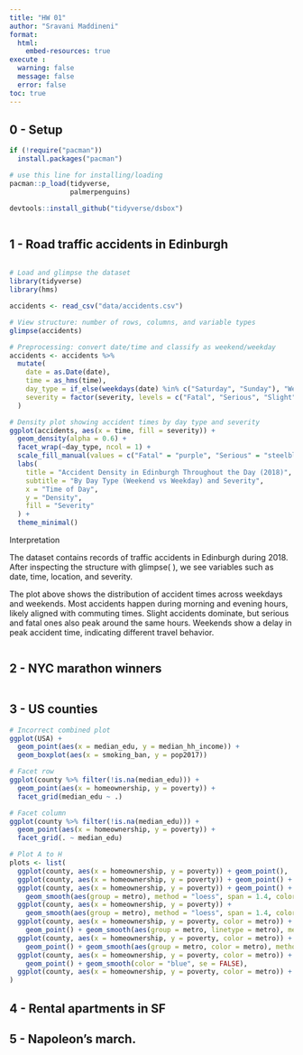 ```yaml
---
title: "HW 01"
author: "Sravani Maddineni"
format: 
  html:
    embed-resources: true
execute :
  warning: false
  message: false
  error: false
toc: true
---
```


## 0 - Setup

```r
if (!require("pacman")) 
  install.packages("pacman")

# use this line for installing/loading
pacman::p_load(tidyverse,
               palmerpenguins) 

devtools::install_github("tidyverse/dsbox")
```

```r

```

## 1 - Road traffic accidents in Edinburgh

```         
```

```r
# Load and glimpse the dataset
library(tidyverse)
library(hms)

accidents <- read_csv("data/accidents.csv")

# View structure: number of rows, columns, and variable types
glimpse(accidents)

```

```r
# Preprocessing: convert date/time and classify as weekend/weekday
accidents <- accidents %>%
  mutate(
    date = as.Date(date),
    time = as_hms(time),
    day_type = if_else(weekdays(date) %in% c("Saturday", "Sunday"), "Weekend", "Weekday"),
    severity = factor(severity, levels = c("Fatal", "Serious", "Slight"))
  )

```

```r
# Density plot showing accident times by day type and severity
ggplot(accidents, aes(x = time, fill = severity)) +
  geom_density(alpha = 0.6) +
  facet_wrap(~day_type, ncol = 1) +
  scale_fill_manual(values = c("Fatal" = "purple", "Serious" = "steelblue", "Slight" = "khaki")) +
  labs(
    title = "Accident Density in Edinburgh Throughout the Day (2018)",
    subtitle = "By Day Type (Weekend vs Weekday) and Severity",
    x = "Time of Day",
    y = "Density",
    fill = "Severity"
  ) +
  theme_minimal()

```

Interpretation

The dataset contains records of traffic accidents in Edinburgh during 2018. After inspecting the structure with glimpse( ), we see variables such as date, time, location, and severity.

The plot above shows the distribution of accident times across weekdays and weekends. Most accidents happen during morning and evening hours, likely aligned with commuting times. Slight accidents dominate, but serious and fatal ones also peak around the same hours. Weekends show a delay in peak accident time, indicating different travel behavior.

```         
```

## 2 - NYC marathon winners

```         
```

## 3 - US counties

```r

# Incorrect combined plot
ggplot(USA) +
  geom_point(aes(x = median_edu, y = median_hh_income)) +
  geom_boxplot(aes(x = smoking_ban, y = pop2017))

# Facet row
ggplot(county %>% filter(!is.na(median_edu))) +
  geom_point(aes(x = homeownership, y = poverty)) +
  facet_grid(median_edu ~ .)

# Facet column
ggplot(county %>% filter(!is.na(median_edu))) +
  geom_point(aes(x = homeownership, y = poverty)) +
  facet_grid(. ~ median_edu)

# Plot A to H
plots <- list(
  ggplot(county, aes(x = homeownership, y = poverty)) + geom_point(),
  ggplot(county, aes(x = homeownership, y = poverty)) + geom_point() + geom_smooth(color = "blue", se = FALSE),
  ggplot(county, aes(x = homeownership, y = poverty)) + geom_point() +
    geom_smooth(aes(group = metro), method = "loess", span = 1.4, color = "green", se = FALSE),
  ggplot(county, aes(x = homeownership, y = poverty)) +
    geom_smooth(aes(group = metro), method = "loess", span = 1.4, color = "blue", se = FALSE) + geom_point(),
  ggplot(county, aes(x = homeownership, y = poverty, color = metro)) +
    geom_point() + geom_smooth(aes(group = metro, linetype = metro), method = "loess", span = 1.4, color = "blue", se = FALSE),
  ggplot(county, aes(x = homeownership, y = poverty, color = metro)) +
    geom_point() + geom_smooth(aes(group = metro, color = metro), method = "loess", span = 1.4, se = FALSE),
  ggplot(county, aes(x = homeownership, y = poverty, color = metro)) +
    geom_point() + geom_smooth(color = "blue", se = FALSE),
  ggplot(county, aes(x = homeownership, y = poverty, color = metro)) + geom_point()
)

```

## 4 - Rental apartments in SF

## 5 - Napoleon’s march.
